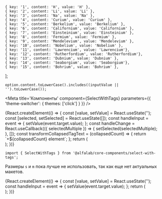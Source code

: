 


    { key: '1', content: 'H', value: 'H' },
    { key: '2', content: 'Li', value: 'Li' },
    { key: '3', content: 'Na', value: 'Na' },
    { key: '4', content: 'Curium', value: 'Curium' },
    { key: '5', content: 'Berkelium', value: 'Berkelium' },
    { key: '6', content: 'Californium', value: 'Californium' },
    { key: '7', content: 'Einsteinium', value: 'Einsteinium' },
    { key: '8', content: 'Fermium', value: 'Fermium' },
    { key: '9', content: 'Mendelevium', value: 'Mendelevium' },
    { key: '10', content: 'Nobelium', value: 'Nobelium' },
    { key: '11', content: 'Lawrencium', value: 'Lawrencium'},
    { key: '12', content: 'Rutherfordium', value: 'Rutherfordium'},
    { key: '13', content: 'Dubnium', value: 'Dubnium' },
    { key: '14', content: 'Seaborgium', value: 'Seaborgium'},
    { key: '15', content: 'Bohrium', value: 'Bohrium' },
];

    option.content.toLowerCase().includes((inputValue || '').toLowerCase());


<Meta
    title='Компоненты'
    component={SelectWithTags}
    parameters={{ 'theme-switcher': { themes: ['click'] } }}
/>


<!-- Canvas -->

<Story name='SelectWithTags'>
    {React.createElement(() => {
        const [value, setValue] = React.useState('');
        const [selected, setSelected] = React.useState([]);
        const handleInput = event => {
            setValue(event.target.value);
        };
        const handleChange = React.useCallback(({ selectedMultiple }) => {
            setSelected(selectedMultiple);
        }, []);
        const transformCollapsedTagText = (collapsedCount) => {
            return `+${collapsedCount} element`;
        };
        return (
            <div style={{width: '400px'}}>
                <SelectWithTags
                    collapseTagList={boolean('collapseTagList', true)}
                    moveInputToNewLine={boolean('moveInputToNewLine', true)}
                    options={options}
                    block={boolean('block', true)}
                    size={select('size', ['s', 'm', 'l', 'xl'], 'xl')}
                    disabled={boolean('disabled', false)}
                    error={text('error', '')}
                    success={boolean('success', false)}
                    hint={text('hint', '')}
                    Arrow={boolean('Arrow', false) ? Arrow : undefined}
                    circularNavigation={boolean('circularNavigation', false)}
                    placeholder={text('placeholder', 'Элемент')}
                    label={text('label', '')}
                    autocomplete={boolean('autocomplete', true)}
                    onInput={handleInput}
                    transformCollapsedTagText={transformCollapsedTagText}
                    value={value}
                    onChange={handleChange}
                    selected={selected}
                    emptyListPlaceholder={text('emptyListPlaceholder', 'Ничего не найдено.')}
                />
            </div>
        );
    })}
</Story>


<!-- Docs -->

<ComponentHeader
    name='SelectWithTags'
    stage={2}
/>

```tsx
import { SelectWithTags } from '@alfalab/core-components/select-with-tags';
```

Размеры `s` и `m` пока лучше не использовать, так как еще нет актуальных макетов.

<Preview>
    {React.createElement(() => {
        const [value, setValue] = React.useState('');
        const handleInput = event => {
            setValue(event.target.value);
        };
        return (
            <div style={{width: '400px'}}>
                <SelectWithTags
                    options={options}
                    onInput={handleInput}
                    value={value}
                    autocomplete={true}
                    block={true}
                />
            </div>
        );
    })}
</Preview>

<Props of={SelectWithTags} />
